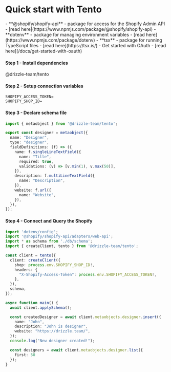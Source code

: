 
# Quick start with Tento

<Prerequisites>
  - **@shopify/shopify-api** - package for access for the Shopify Admin API - [read here](https://www.npmjs.com/package/@shopify/shopify-api)
  - **dotenv** - package for managing environment variables - [read here](https://www.npmjs.com/package/dotenv)
  - **tsx** - package for running TypeScript files - [read here](https://tsx.is/)
  - Get started with OAuth - [read here](/docs/get-started-with-oauth)
</Prerequisites>

#### Step 1 - Install dependencies
<Npm>
@drizzle-team/tento
</Npm>

#### Step 2 - Setup connection variables
```plaintext copy
SHOPIFY_ACCESS_TOKEN=
SHOPIFY_SHOP_ID=
```

#### Step 3 - Declare schema file
```typescript copy filename="src/db/schema.ts"
import { metaobject } from '@drizzle-team/tento';

export const designer = metaobject({
  name: "Designer",
  type: "designer",
  fieldDefinitions: (f) => ({
    name: f.singleLineTextField({
      name: "Title",
      required: true,
      validations: (v) => [v.min(1), v.max(50)],
    }),
    description: f.multiLineTextField({
      name: "Description",
    }),
    website: f.url({
      name: "Website",
    }),
  }),
});
```

#### Step 4 - Connect and Query the Shopify
```typescript copy filename="src/index.ts"
import 'dotenv/config';
import '@shopify/shopify-api/adapters/web-api';
import * as schema from './db/schema';
import { createClient, tento } from '@drizzle-team/tento';

const client = tento({
  client: createClient({
    shop: process.env.SHOPIFY_SHOP_ID!,
    headers: {
      "X-Shopify-Access-Token": process.env.SHOPIFY_ACCESS_TOKEN!,
    },
  }),
  schema,
});

async function main() {
  await client.applySchema();

  const createdDesigner = await client.metaobjects.designer.insert({
    name: "John",
    description: "John is designer",
    website: "https://drizzle.team/",
  });
  console.log("New designer created!");

  const designers = await client.metaobjects.designer.list({
    first: 50
  });
}
```